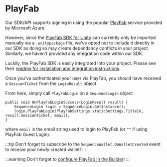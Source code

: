 # PlayFab 

Our SDK/API supports signing in using the popular [PlayFab](https://playfab.com/) service provided by Microsoft Azure.

However, since the [PlayFab SDK for Unity](https://github.com/PlayFab/UnitySDK) can currently only be imported manually via a `.unitypackage` file, we've opted not to include it directly in our SDK as doing so may create dependancy conflicts in your project. Similarly, we haven't provided any integration code within our SDK.

Luckily, the PlayFab SDK is easily integrated into your project. Please see their [readme for installation and integration instructions](https://github.com/PlayFab/UnitySDK).

Once you've authenticated your user via PlayFab, you should have received a `SessionTicket` from the `LoginResult` object.

From here, simply call `PlayFabLogin` on a `SequenceLogin` object

```
public void OnPlayFabLoginSuccess(LoginResult result) {
    SequenceLogin login = SequenceLogin.GetInstance();
    login.PlayFabLogin(PlayFabSettings.staticSettings.TitleId, result.SessionTicket, email);
}
```

where `email` is the email string used to login to PlayFab (or `""` if using PlayFab Guest Login).

:::tip
Don't forget to subscribe to the `SequenceWallet.OnWalletCreated` event to receive your newly created wallet!
:::

:::warning
Don't forget to [configure PlayFab in the Builder](/solutions/builder/embedded-wallet/playfab-configuration)!
:::
